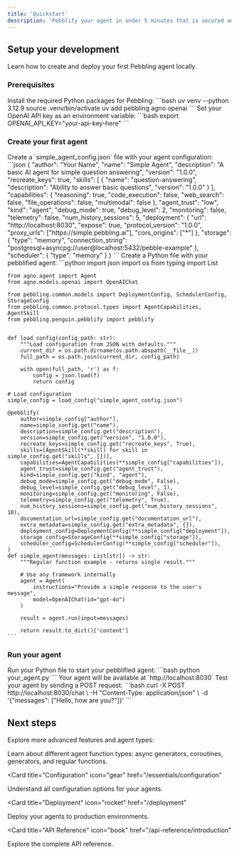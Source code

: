 ```yaml
---
title: 'Quickstart'
description: 'Pebblify your agent in under 5 minutes that is secured and ready to work with other agents.'
---
```


## Setup your development

Learn how to create and deploy your first Pebbling agent locally.

### Prerequisites

<AccordionGroup>
  <Accordion icon="python" title="Install Python dependencies">
    Install the required Python packages for Pebbling:
    ```bash
    uv venv --python 3.12.9
    source .venv/bin/activate
    uv add pebbling agno openai
    ```
  </Accordion>
  <Accordion icon="gear" title="Set up OpenAI API key">
    Set your OpenAI API key as an environment variable:
    ```bash
    export OPENAI_API_KEY="your-api-key-here"
    ```
  </Accordion>
</AccordionGroup>

### Create your first agent

<AccordionGroup>
  <Accordion icon="file-code" title="Create agent configuration">
    Create a `simple_agent_config.json` file with your agent configuration:
    ```json
    {
      "author": "Your Name",
      "name": "Simple Agent",
      "description": "A basic AI agent for simple question answering",
      "version": "1.0.0",
      "recreate_keys": true,
      "skills": [
        {
          "name": "question-answering",
          "description": "Ability to answer basic questions",
          "version": "1.0.0"
        }
      ],
      "capabilities": {
        "reasoning": true,
        "code_execution": false,
        "web_search": false,
        "file_operations": false,
        "multimodal": false
      },
      "agent_trust": "low",
      "kind": "agent",
      "debug_mode": true,
      "debug_level": 2,
      "monitoring": false,
      "telemetry": false,
      "num_history_sessions": 5,
      "deployment": {
        "url": "http://localhost:8030",
        "expose": true,
        "protocol_version": "1.0.0",
        "proxy_urls": ["https://simple.pebbling.ai"],
        "cors_origins": ["*"]
      },
      "storage": {
        "type": "memory",
        "connection_string": "postgresql+asyncpg://user@localhost:5432/pebble-example"
      },
      "scheduler": {
        "type": "memory"
      }
    }
    ```
  </Accordion>
  <Accordion icon="code" title="Create your agent">
    Create a Python file with your pebblified agent:
    ```python
    import json
    import os
    from typing import List

    from agno.agent import Agent
    from agno.models.openai import OpenAIChat

    from pebbling.common.models import DeploymentConfig, SchedulerConfig, StorageConfig
    from pebbling.common.protocol.types import AgentCapabilities, AgentSkill
    from pebbling.penguin.pebblify import pebblify


    def load_config(config_path: str):
        """Load configuration from JSON with defaults."""
        current_dir = os.path.dirname(os.path.abspath(__file__))
        full_path = os.path.join(current_dir, config_path)
        
        with open(full_path, 'r') as f:
            config = json.load(f)
            return config

    # Load configuration
    simple_config = load_config("simple_agent_config.json")

    @pebblify(
        author=simple_config["author"],
        name=simple_config.get("name"),
        description=simple_config.get("description"),
        version=simple_config.get("version", "1.0.0"),
        recreate_keys=simple_config.get("recreate_keys", True),
        skills=[AgentSkill(**skill) for skill in simple_config.get("skills", [])],
        capabilities=AgentCapabilities(**simple_config["capabilities"]),
        agent_trust=simple_config.get("agent_trust"),
        kind=simple_config.get("kind", "agent"),
        debug_mode=simple_config.get("debug_mode", False),
        debug_level=simple_config.get("debug_level", 1),
        monitoring=simple_config.get("monitoring", False),
        telemetry=simple_config.get("telemetry", True),
        num_history_sessions=simple_config.get("num_history_sessions", 10),
        documentation_url=simple_config.get("documentation_url"),
        extra_metadata=simple_config.get("extra_metadata", {}),
        deployment_config=DeploymentConfig(**simple_config["deployment"]),
        storage_config=StorageConfig(**simple_config["storage"]),
        scheduler_config=SchedulerConfig(**simple_config["scheduler"]),
    )
    def simple_agent(messages: List[str]) -> str:
        """Regular function example - returns single result."""
        
        # Use any framework internally
        agent = Agent(
            instructions="Provide a simple response to the user's message",
            model=OpenAIChat(id="gpt-4o")
        )
        
        result = agent.run(input=messages)
        
        return result.to_dict()['content']
    ```
  </Accordion>
</AccordionGroup>

### Run your agent

<AccordionGroup>
  <Accordion icon="play" title="Start your agent">
    Run your Python file to start your pebblified agent:
    ```bash
    python your_agent.py
    ```
    Your agent will be available at `http://localhost:8030`
  </Accordion>
  <Accordion icon="test-tube" title="Test your agent">
    Test your agent by sending a POST request:
    ```bash
    curl -X POST http://localhost:8030/chat \
      -H "Content-Type: application/json" \
      -d '{"messages": ["Hello, how are you?"]}'
    ```
  </Accordion>
</AccordionGroup>

## Next steps

Explore more advanced features and agent types:

<CardGroup>

<Card title="Agent Types" icon="robot" href="/examples/overview">
  Learn about different agent function types: async generators, coroutines, generators, and regular functions.
</Card>

<Card
  title="Configuration"
  icon="gear"
  href="/essentials/configuration"
>
  Understand all configuration options for your agents.
</Card>

<Card
  title="Deployment"
  icon="rocket"
  href="/deployment"
>
  Deploy your agents to production environments.
</Card>

<Card
  title="API Reference"
  icon="book"
  href="/api-reference/introduction"
>
  Explore the complete API reference.
</Card>

</CardGroup>

